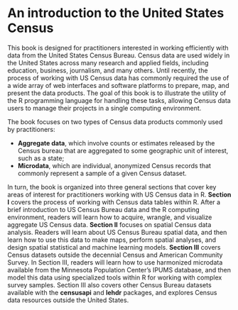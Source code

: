 # An introduction to the United States Census {#intro}

This book is designed for practitioners interested in working efficiently with data from the United States Census Bureau. Census data are used widely in the United States across many research and applied fields, including education, business, journalism, and many others.  Until recently, the process of working with US Census data has commonly required the use of a wide array of web interfaces and software platforms to prepare, map, and present the data products.  The goal of this book is to illustrate the utility of the R programming language for handling these tasks, allowing Census data users to manage their projects in a single computing environment.  

The book focuses on two types of Census data products commonly used by practitioners: 

* __Aggregate data__, which involve counts or estimates released by the Census bureau that are aggregated to some geographic unit of interest, such as a state; 
* __Microdata__, which are individual, anonymized Census records that commonly represent a sample of a given Census dataset.  

In turn, the book is organized into three general sections that cover key areas of interest for practitioners working with US Census data in R.  __Section I__ covers the process of working with Census data tables within R.  After a brief introduction to US Census Bureau data and the R computing environment, readers will learn how to acquire, wrangle, and visualize aggregate US Census data.  __Section II__ focuses on spatial Census data analysis.  Readers will learn about US Census Bureau spatial data, and then learn how to use this data to make maps, perform spatial analyses, and design spatial statistical and machine learning models.  __Section III__ covers Census datasets outside the decennial Census and American Community Survey.  In Section III, readers will learn how to use harmonized microdata available from the Minnesota Population Center's IPUMS database, and then model this data using specialized tools within R for working with complex survey samples.  Section III also covers other Census Bureau datasets available with the __censusapi__ and __lehdr__ packages, and explores Census data resources outside the United States.  




